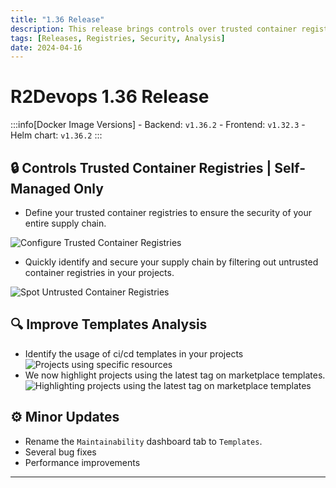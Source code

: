 ```yaml
---
title: "1.36 Release"
description: This release brings controls over trusted container registries and improves templates usage analysis.
tags: [Releases, Registries, Security, Analysis]
date: 2024-04-16
---
```


# R2Devops 1.36 Release


:::info[Docker Image Versions]
    - Backend: `v1.36.2`
    - Frontend: `v1.32.3`
    - Helm chart: `v1.36.2`
:::

<!-- truncate -->

## 🔒 Controls Trusted Container Registries | **Self-Managed Only**
- Define your trusted container registries to ensure the security of your
  entire supply chain.

![Configure Trusted Container Registries](./configure_trusted_registries.gif)

- Quickly identify and secure your supply chain by filtering out untrusted container registries in your projects.

![Spot Untrusted Container Registries](./spot_untrusted_registries.gif)

## 🔍 Improve Templates Analysis

- Identify the usage of ci/cd templates in your projects
![Projects using specific resources](./projects_using_resources.gif)
- We now highlight projects using the latest tag on marketplace templates.
![Highlighting projects using the latest tag on marketplace templates](./highlight_latest_tag_usage.png)

## ⚙️ Minor Updates

- Rename the `Maintainability` dashboard tab to `Templates`.
- Several bug fixes
- Performance improvements

-----

<ReleaseBottomButton />
